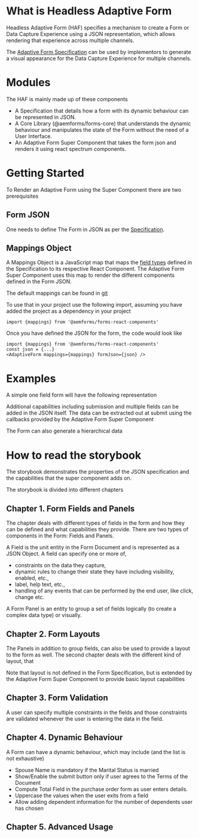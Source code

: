 
<Meta title="Adaptive Form/Introduction" component={AdaptiveForm} />

# What is Headless Adaptive Form

Headless Adaptive Form (HAF) specifies a mechanism to create a Form or Data Capture Experience using a JSON representation,
which allows rendering that experience across multiple channels.

The [Adaptive Form Specification](https://git.corp.adobe.com/pages/livecycle/af2-docs/spec/latest/)
can be used by implementors to generate a visual appearance for the Data Capture Experience for multiple channels.

# Modules

The HAF is mainly made up of these components

* A Specification that details how a form with its dynamic behaviour can be represented in JSON.
* A Core Library (@aemforms/forms-core) that understands the dynamic behaviour and manipulates the state of the Form
without the need of a User Interface.
* An Adaptive Form Super Component that takes the form json and renders it using react spectrum components.

# Getting Started

To Render an Adaptive Form using the Super Component there are two prerequisites

## Form JSON

One needs to define The Form in JSON as per the
[Specification](https://git.corp.adobe.com/pages/livecycle/af2-docs/spec/latest/).

## Mappings Object

A Mappings Object is a JavaScript map that maps the
[field types](https://git.corp.adobe.com/pages/livecycle/af2-docs/spec/latest/#field-properties-fieldType)
defined in the Specification to its respective React Component. The Adaptive Form Super Component
uses this map to render the different components defined in the Form JSON.

The default mappings can be found in
[git](https://git.corp.adobe.com/livecycle/af2-web-runtime/blob/main/packages/forms-next-react-core-components/src/utils/mappings.ts)

To use that in your project use the following import, assuming you have added the project as a dependency in your project

```
import {mappings} from '@aemforms/forms-react-components'
```

Once you have defined the JSON for the form, the code would look like

```
import {mappings} from '@aemforms/forms-react-components'
const json = {...}
<AdaptiveForm mappings={mappings} formJson={json} />
```

# Examples

A simple one field form will have the following representation

<Story id="reference-examples--introduction" />


Additional capabilities including submission and multiple fields can be added in the JSON itself. The data can be
extracted out at submit using the callbacks provided by the Adaptive Form Super Component

<Story id="reference-examples--form-data" />


The Form can also generate a hierarchical data

<Story id="reference-examples--nested-data" />


# How to read the storybook

The storybook demonstrates the properties of the JSON specification and the capabilities that the super component adds
on.

The storybook is divided into different chapters

## Chapter 1. Form Fields and Panels

The chapter deals with different types of fields in the form and how they can be defined and what capabilities they
provide. There are two types of components in the Form: Fields and Panels.

A Field is the unit entity in the Form Document and is represented as a JSON Object.
A field can specify one or more of,

* constraints on the data they capture,
* dynamic rules to change their state they have including visibility, enabled, etc.,
* label, help text, etc.,
* handling of any events that can be performed by the end user, like click, change etc.

A Form Panel is an entity to group a set of fields logically (to create a complex data type) or visually.

## Chapter 2. Form Layouts

The Panels in addition to group fields, can also be used to provide a layout to the form as well. The second chapter
deals with the different kind of layout, that

Note that layout is not defined in the Form Specification, but is extended by the Adaptive Form Super Component
to provide basic layout capabilities

## Chapter 3. Form Validation

A user can specify multiple constraints in the fields and those constraints are validated whenever the user is entering
the data in the field.

## Chapter 4. Dynamic Behaviour

A Form can have a dynamic behaviour, which may include (and the list is not exhaustive)

* Spouse Name is mandatory if the Marital Status is married
* Show/Enable the submit button only if user agrees to the Terms of the Document
* Compute Total Field in the purchase order form as user enters details.
* Uppercase the values when the user exits from a field
* Allow adding dependent information for the number of dependents user has chosen

## Chapter 5. Advanced Usage